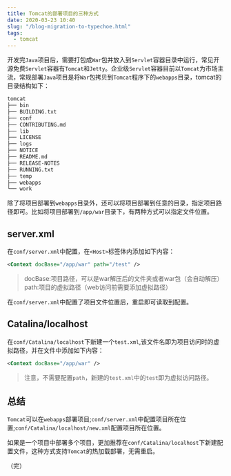 ```yaml
---
title: Tomcat的部署项目的三种方式
date: 2020-03-23 10:40
slug: "/blog-migration-to-typechoe.html"
tags:
  - tomcat
---
```


开发完`Java`项目后，需要打包成`War`包并放入到`Servlet`容器目录中运行，常见开源免费`Servlet`容器有`Tomcat`和`Jetty`。企业级`Servlet`容器目前以`Tomcat`为市场主流，常规部署`Java`项目是将`War`包拷贝到`Tomcat`程序下的`webapps`目录，tomcat的目录结构如下：

```bash
tomcat
├── bin
├── BUILDING.txt
├── conf
├── CONTRIBUTING.md
├── lib
├── LICENSE
├── logs
├── NOTICE
├── README.md
├── RELEASE-NOTES
├── RUNNING.txt
├── temp
├── webapps
└── work
```

除了将项目部署到`webapps`目录外，还可以将项目部署到任意的目录，指定项目路径即可。比如将项目部署到`/app/war`目录下，有两种方式可以指定文件位置。

## server.xml

在`conf/server.xml`中配置，在`<Host>`标签体内添加如下内容：

```xml
<Context docBase="/app/war" path="/test" />
```
> docBase:项目路径，可以是war解压后的文件夹或者war包（会自动解压）
> path:项目的虚拟路径（web访问前需要添加虚拟路径）

在`conf/server.xml`中配置了项目文件位置后，重启即可读取到配置。

## Catalina/localhost

在`conf/Catalina/localhost`下新建一个`test.xml`,该文件名即为项目访问时的虚拟路径，并在文件中添加如下内容：

```xml
<Context docBase="/app/war" />
```
> 注意，不需要配置`path`，新建的`test.xml`中的`test`即为虚拟访问路径。

## 总结

`Tomcat`可以在`webapps`部署项目;`conf/server.xml`中配置项目所在位置;`conf/Catalina/localhost/new.xml`配置项目所在位置。

如果是一个项目中部署多个项目，更加推荐在`conf/Catalina/localhost`下新建配置文件，这种方式支持`Tomcat`的热加载部署，无需重启。

（完）


